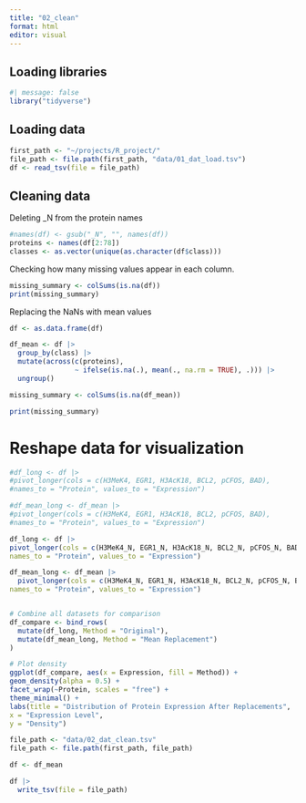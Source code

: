 ```yaml
---
title: "02_clean"
format: html
editor: visual
---
```


## Loading libraries

```r
#| message: false
library("tidyverse")
```

## Loading data

```r
first_path <- "~/projects/R_project/"
file_path <- file.path(first_path, "data/01_dat_load.tsv")
df <- read_tsv(file = file_path)
```

## Cleaning data

Deleting _N from the protein names

```r
#names(df) <- gsub("_N", "", names(df))
proteins <- names(df[2:78])
classes <- as.vector(unique(as.character(df$class)))

```

Checking how many missing values appear in each column.

```r
missing_summary <- colSums(is.na(df))
print(missing_summary)
```

Replacing the NaNs with mean values
```r
df <- as.data.frame(df)

df_mean <- df |>
  group_by(class) |>
  mutate(across(c(proteins),
                ~ ifelse(is.na(.), mean(., na.rm = TRUE), .))) |>
  ungroup()

missing_summary <- colSums(is.na(df_mean))

print(missing_summary)
```


# Reshape data for visualization
```r
#df_long <- df |>
#pivot_longer(cols = c(H3MeK4, EGR1, H3AcK18, BCL2, pCFOS, BAD),
#names_to = "Protein", values_to = "Expression")

#df_mean_long <- df_mean |>
#pivot_longer(cols = c(H3MeK4, EGR1, H3AcK18, BCL2, pCFOS, BAD),
#names_to = "Protein", values_to = "Expression")

df_long <- df |>
pivot_longer(cols = c(H3MeK4_N, EGR1_N, H3AcK18_N, BCL2_N, pCFOS_N, BAD_N),
names_to = "Protein", values_to = "Expression")

df_mean_long <- df_mean |>
  pivot_longer(cols = c(H3MeK4_N, EGR1_N, H3AcK18_N, BCL2_N, pCFOS_N, BAD_N),
names_to = "Protein", values_to = "Expression")


# Combine all datasets for comparison
df_compare <- bind_rows(
  mutate(df_long, Method = "Original"),
  mutate(df_mean_long, Method = "Mean Replacement")
)

# Plot density
ggplot(df_compare, aes(x = Expression, fill = Method)) +
geom_density(alpha = 0.5) +
facet_wrap(~Protein, scales = "free") +
theme_minimal() +
labs(title = "Distribution of Protein Expression After Replacements",
x = "Expression Level",
y = "Density")
```

```r
file_path <- "data/02_dat_clean.tsv"
file_path <- file.path(first_path, file_path)

df <- df_mean

df |>
  write_tsv(file = file_path)
```
